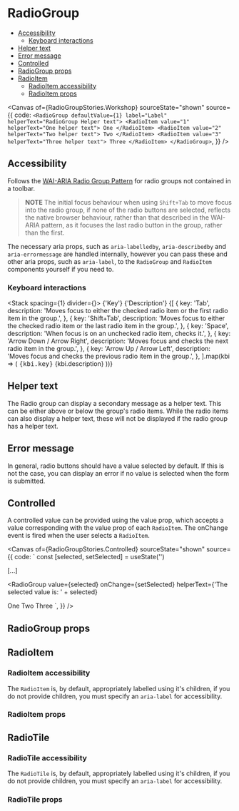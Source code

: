 
<Meta of={RadioGroupStories} />

# RadioGroup

- [Accessibility](#accessibility)
  - [Keyboard interactions](#keyboard-interactions)
- [Helper text](#helper-text)
- [Error message](#error-message)
- [Controlled](#controlled)
- [RadioGroup props](#radiogroup-props)
- [RadioItem](#radioitem)
  - [RadioItem accessibility](#radioitem-accessibility)
  - [RadioItem props](#radioitem-props)

<Description of={RadioGroupStories} />

<Canvas
  of={RadioGroupStories.Workshop}
  sourceState="shown"
  source={{
    code: `
<RadioGroup defaultValue={1} label="Label" helperText="RadioGroup Helper text">
  <RadioItem value="1" helperText="One helper text">
    One
  </RadioItem>
  <RadioItem value="2" helperText="Two helper text">
    Two
  </RadioItem>
  <RadioItem value="3" helperText="Three helper text">
    Three
  </RadioItem>
</RadioGroup>
`,
  }}
/>

## Accessibility

Follows the [WAI-ARIA Radio Group Pattern](https://www.w3.org/WAI/ARIA/apg/patterns/radio/) for radio groups not contained in a toolbar.

> **NOTE**
> The initial focus behaviour when using `Shift+Tab` to move focus into the
> radio group, if none of the radio buttons are selected, reflects the native
> browser behaviour, rather than that described in the WAI-ARIA pattern, as it
> focuses the last radio button in the group, rather than the first.

The necessary aria props, such as `aria-labelledby`, `aria-describedby` and
`aria-errormessage` are handled internally, however you can pass these and
other aria props, such as `aria-label`, to the `RadioGroup` and `RadioItem`
components yourself if you need to.

### Keyboard interactions

<Stack spacing={1} divider={<Divider />}>
  <Box display="flex" alignItems="baseline">
    <Box width={300}>
      <Text component="span" variant="legalNote">
        {'Key'}
      </Text>
    </Box>
    <Text component="span" variant="legalNote">
      {'Description'}
    </Text>
  </Box>
  {[
    {
      key: 'Tab',
      description:
        'Moves focus to either the checked radio item or the first radio item in the group.',
    },
    {
      key: 'Shift+Tab',
      description:
        'Moves focus to either the checked radio item or the last radio item in the group.',
    },
    {
      key: 'Space',
      description: 'When focus is on an unchecked radio item, checks it.',
    },
    {
      key: 'Arrow Down / Arrow Right',
      description: 'Moves focus and checks the next radio item in the group.',
    },
    {
      key: 'Arrow Up / Arrow Left',
      description: 'Moves focus and checks the previous radio item in the group.',
    },
  ].map(kbi => (
    <Box display="flex" alignItems="baseline">
      <Box width={300}>
        <kbd>{kbi.key}</kbd>
      </Box>
      <Text component="span" variant="body">
        {kbi.description}
      </Text>
    </Box>
  ))}
</Stack>

## Helper text

The Radio group can display a secondary message as a helper text. This can be
either above or below the group's radio items. While the radio items can also
display a helper text, these will not be displayed if the radio group has a
helper text.

<Canvas of={RadioGroupStories.WithRadioItemHelperText} />

## Error message

In general, radio buttons should have a value selected by default. If this is
not the case, you can display an error if no value is selected when the form is
submitted.

<Canvas of={RadioGroupStories.ShowingError} sourceState="none" />

## Controlled

A controlled value can be provided using the value prop, which accepts a value
corresponding with the value prop of each `RadioItem`. The onChange event is fired
when the user selects a `RadioItem`.

<Canvas of={RadioGroupStories.Controlled} sourceState="shown"
source={{
code: `
const [selected, setSelected] = useState('')

[...]

<RadioGroup
  value={selected}
  onChange={setSelected}
  helperText={'The selected value is: ' + selected}
>
  <RadioItem value="1">One</RadioItem>
  <RadioItem value="2">Two</RadioItem>
  <RadioItem value="3">Three</RadioItem>
</RadioGroup>
`, }} />

## RadioGroup props

<ArgTypes of={RadioGroupStories} />

## RadioItem

<Description of={RadioItemStories} />

### RadioItem accessibility

The `RadioItem` is, by default, appropriately labelled using it's children, if
you do not provide children, you must specify an `aria-label` for
accessibility.

### RadioItem props

<ArgTypes of={RadioItemStories} />

## RadioTile

<Description of={RadioTileStories} />

### RadioTile accessibility

The `RadioTile` is, by default, appropriately labelled using it's children, if
you do not provide children, you must specify an `aria-label` for
accessibility.

### RadioTile props

<ArgTypes of={RadioItemStories} />

